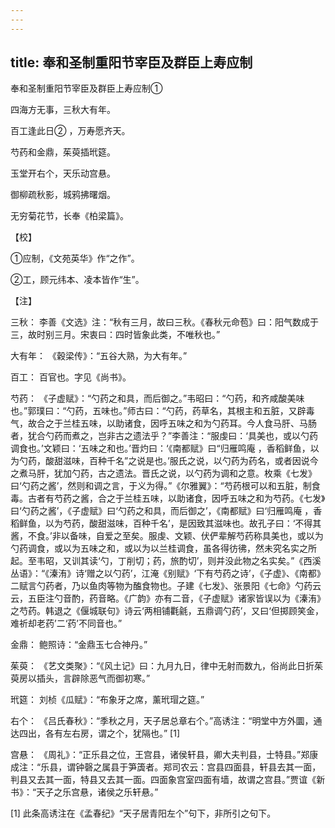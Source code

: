 ```yaml
---
---
---
```

title: 奉和圣制重阳节宰臣及群臣上寿应制
---



奉和圣制重阳节宰臣及群臣上寿应制①


四海方无事，三秋大有年。

百工逢此日② ，万寿愿齐天。

芍药和金鼎，茱萸插玳筵。

玉堂开右个，天乐动宫悬。

御柳疏秋影，城鸦拂曙烟。

无穷菊花节，长奉《柏梁篇》。

【校】

①应制，《文苑英华》作“之作”。

②工，顾元纬本、凌本皆作“生”。

【注】

三秋： 李善《文选》注：“秋有三月，故曰三秋。《春秋元命苞》曰：阳气数成于三，故时别三月。宋衷曰：四时皆象此类，不唯秋也。”

大有年： 《穀梁传》：“五谷大熟，为大有年。”

百工： 百官也。字见《尚书》。

芍药： 《子虚赋》：“勺药之和具，而后御之。”韦昭曰：“勺药，和齐咸酸美味也。”郭璞曰：“勺药，五味也。”师古曰：“勺药，药草名，其根主和五脏，又辟毒气，故合之于兰桂五味，以助诸食，因呼五味之和为勺药耳。今人食马肝、马肠者，犹合勺药而煮之，岂非古之遗法乎？”李善注：“服虔曰：‘具美也，或以勺药调食也。’文颖曰：‘五味之和也。’晋灼曰：‘《南都赋》曰“归雁鸣庵 ，香稻鲜鱼，以为勺药，酸甜滋味，百种千名”之说是也。’服氏之说，以勺药为药名，或者因说今之煮马肝，犹加勺药，古之遗法。晋氏之说，以勺药为调和之意。枚乘《七发》曰‘勺药之酱’，然则和调之言，于义为得。”《尔雅翼》：“芍药根可以和五脏，制食毒。古者有芍药之酱，合之于兰桂五味，以助诸食，因呼五味之和为芍药。《七发》曰‘勺药之酱’，《子虚赋》曰‘勺药之和具，而后御之’，《南都赋》曰‘归雁鸣庵 ，香稻鲜鱼，以为芍药，酸甜滋味，百种千名’，是因致其滋味也。故孔子曰：‘不得其酱，不食。’非以备味，自爱之至矣。服虔、文颖、伏俨辈解芍药称具美也，或以为勺药调食，或以为五味之和，或以为以兰桂调食，虽各得彷彿，然未究名实之所起。至韦昭，又训其读‘勺，丁削切；药，旅酌切’，则并没此物之名实矣。”《西溪丛语》：“《溱洧》诗‘赠之以勺药’，江淹《别赋》‘下有芍药之诗’，《子虚》、《南都》二赋言勺药者，乃以鱼肉等物为醢食物也。子建《七发》、张景阳《七命》勺药云云，五臣注勺音酌，药音略。《广韵》亦有二音，《子虚赋》诸家皆误以为《溱洧》之芍药。韩退之《偃城联句》诗云‘两相铺氍毹，五鼎调勺药’，又曰‘但掷顾笑金，难祈却老药’二‘药’不同音也。”

金鼎： 鲍照诗：“金鼎玉七合神丹。”

茱萸： 《艺文类聚》：“《风土记》曰：九月九日，律中无射而数九，俗尚此日折茱萸房以插头，言辟除恶气而御初寒。”

玳筵： 刘桢《瓜赋》：“布象牙之席，薰玳瑁之筵。”

右个： 《吕氏春秋》：“季秋之月，天子居总章右个。”高诱注：“明堂中方外圜，通达四出，各有左右房，谓之个，犹隔也。” [1]

宫悬： 《周礼》：“正乐县之位，王宫县，诸侯轩县，卿大夫判县，士特县。”郑康成注：“乐县，谓钟磬之属县于笋簴者。郑司农云：宫县四面县，轩县去其一面，判县又去其一面，特县又去其一面。四面象宫室四面有墙，故谓之宫县。”贾谊《新书》：“天子之乐宫悬，诸侯之乐轩悬。”

[1] 此条高诱注在《孟春纪》“天子居青阳左个”句下，非所引之句下。